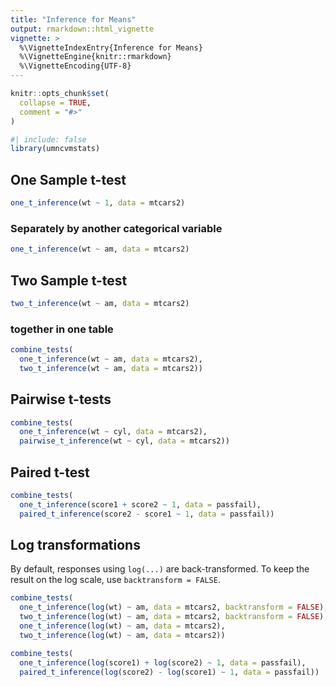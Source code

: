 ```yaml
---
title: "Inference for Means"
output: rmarkdown::html_vignette
vignette: >
  %\VignetteIndexEntry{Inference for Means}
  %\VignetteEngine{knitr::rmarkdown}
  %\VignetteEncoding{UTF-8}
---
```


```r
knitr::opts_chunk$set(
  collapse = TRUE,
  comment = "#>"
)
```

```r
#| include: false
library(umncvmstats)
```

## One Sample t-test
```r
one_t_inference(wt ~ 1, data = mtcars2)
```

### Separately by another categorical variable
```r
one_t_inference(wt ~ am, data = mtcars2)
```

## Two Sample t-test
```r
two_t_inference(wt ~ am, data = mtcars2)
```

### together in one table
```r
combine_tests(
  one_t_inference(wt ~ am, data = mtcars2),
  two_t_inference(wt ~ am, data = mtcars2))
```

## Pairwise t-tests
```r
combine_tests(
  one_t_inference(wt ~ cyl, data = mtcars2),
  pairwise_t_inference(wt ~ cyl, data = mtcars2))
```

## Paired t-test
```r
combine_tests(
  one_t_inference(score1 + score2 ~ 1, data = passfail),
  paired_t_inference(score2 - score1 ~ 1, data = passfail))
```

## Log transformations
By default, responses using `log(...)` are back-transformed. 
To keep the result on the log scale, use `backtransform = FALSE`.

```r
combine_tests(
  one_t_inference(log(wt) ~ am, data = mtcars2, backtransform = FALSE),
  two_t_inference(log(wt) ~ am, data = mtcars2, backtransform = FALSE),
  one_t_inference(log(wt) ~ am, data = mtcars2),
  two_t_inference(log(wt) ~ am, data = mtcars2))

combine_tests(
  one_t_inference(log(score1) + log(score2) ~ 1, data = passfail),
  paired_t_inference(log(score2) - log(score1) ~ 1, data = passfail))
```
